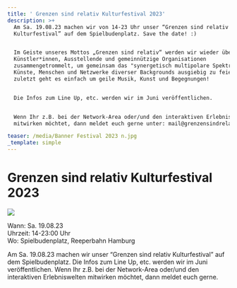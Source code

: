 ```yaml
---
title: ' Grenzen sind relativ Kulturfestival 2023'
description: >+
  Am Sa. 19.08.23 machen wir von 14-23 Uhr unser “Grenzen sind relativ
  Kulturfestival” auf dem Spielbudenplatz. Save the date! :)


  Im Geiste unseres Mottos „Grenzen sind relativ“ werden wir wieder über 100
  Künstler*innen, Ausstellende und gemeinnützige Organisationen
  zusammengetrommelt, um gemeinsam das "synergetisch multipolare Spektrum" der
  Künste, Menschen und Netzwerke diverser Backgrounds ausgiebig zu feiern. Nicht
  zuletzt geht es einfach um geile Musik, Kunst und Begegnungen!


  Die Infos zum Line Up, etc. werden wir im Juni veröffentlichen. 


  Wenn Ihr z.B. bei der Network-Area oder/und den interaktiven Erlebniswelten
  mitwirken möchtet, dann meldet euch gerne unter: mail@grenzensindrelativ.de

teaser: /media/Banner Festival 2023 n.jpg
_template: simple
---
```


# Grenzen sind relativ Kulturfestival 2023

![](</media/Banner Festival 2023 n.jpg>)

Wann: Sa. 19.08.23\
Uhrzeit: 14-23:00 Uhr\
Wo: Spielbudenplatz, Reeperbahn Hamburg

Am Sa. 19.08.23 machen wir unser “Grenzen sind relativ Kulturfestival” auf dem Spielbudenplatz. Die Infos zum Line Up, etc. werden wir im Juni veröffentlichen. Wenn Ihr z.B. bei der Network-Area oder/und den interaktiven Erlebniswelten mitwirken möchtet, dann meldet euch gerne.
